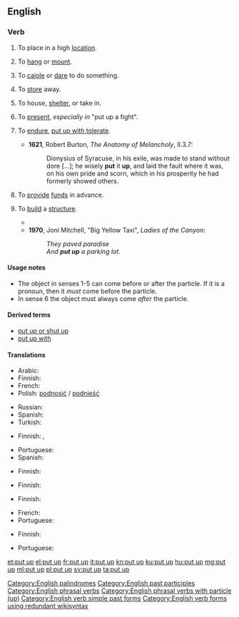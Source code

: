 ==English==

===Verb===
{{en-verb|head=[[put]] [[up]]|puts up|putting up|put up}}

# {{context|transitive|lang=en}} To place in a high [[location]].
#: {{usex|Please '''put up''' your luggage in the overhead bins.|lang=en}}
# {{context|transitive|lang=en}} To [[hang]] or [[mount]].
#: {{usex|Many people '''put up''' messages on their refrigerators.|lang=en}}
# {{context|transitive|idiomatic|lang=en}} To [[cajole]] or [[dare]] to do something.
#: {{usex|I think someone '''put''' him '''up''' to it.|lang=en}}
# {{context|transitive|idiomatic|lang=en}} To [[store]] away.
#: {{usex|Be sure to '''put up''' the tools when you finish.|lang=en}}
# {{context|transitive|idiomatic|lang=en}} To house, [[shelter]], or take in.
#: {{usex|We can '''put''' you '''up''' for the night.|lang=en}}
# {{context|transitive|idiomatic|lang=en}} To [[present]], ''especially in'' "put up a fight".
#: {{usex|That last fighter '''put up''' quite a fight.|lang=en}}
#: {{usex|They didn't '''put up''' much resistance.|lang=en}}
# {{context|transitive|lang=en}} To [[endure]], [[put up with]],[[tolerate]].
#* '''1621''', Robert Burton, ''The Anatomy of Melancholy'', II.3.7:
#*: Dionysius of Syracuse, in his exile, was made to stand without dore [...]; he wisely '''put''' it '''up''', and laid the fault where it was, on his own pride and scorn, which in his prosperity he had formerly showed others.
# {{context|transitive|lang=en}} To [[provide]] [[funds]] in advance.
#: {{usex|Butty Sugrue '''put up''' £300,000 for the Ali–Lewis fight.|lang=en}}
# {{context|transitive|lang=en}} To [[build]] a [[structure]].
#* {{quote-book|year=1963|author={{w|Margery Allingham}}
|title={{w|The China Governess}}
|chapter=1|url=http://openlibrary.org/works/OL2004261W
|passage=The original family who had begun to build a palace to rival Nonesuch had died out before they had '''put up''' little more than the gateway,&nbsp;[&hellip;].}}
#* '''1970''', Joni Mitchell, "Big Yellow Taxi", ''Ladies of the Canyon'':
#*: ''They paved paradise<br>And '''put up''' a parking lot.''

====Usage notes====
* The object in senses 1-5 can come before or after the particle. If it is a pronoun, then it ''must'' come before the particle.
* In sense 6 the object must always come ''after'' the particle.

====Derived terms====
* [[put up or shut up]]
* [[put up with]]

====Translations====
{{trans-top|to place in a high location}}
* Arabic: {{t-needed|ar}}
* Finnish: {{t+|fi|nostaa}}
* French: {{t-needed|fr}}
* Polish: [[podnosić]] / [[podnieść]]
{{trans-mid}}
* Russian: {{t+|ru|ставить|tr=stávitʹ|sc=Cyrl}} {{qualifier|наве́рх}}
* Spanish: {{t+|es|colgar}}
* Turkish: {{t+|tr|koymak}}
{{trans-bottom}}

{{trans-top|to hang or mount}}
* Finnish: {{t+|fi|ripustaa}}, {{t+|fi|kiinnittää}}
{{trans-mid}}
* Portuguese: {{t+|pt|afixar}}
* Spanish: {{t+|es|colgar}}
{{trans-bottom}}

{{trans-top|to cajole}}
* Finnish: {{t+|fi|yllyttää}}
{{trans-mid}}
{{trans-bottom}}

{{trans-top|to store away}}
* Finnish: {{t|fi|paikoilleen|alt=panna paikoilleen}}
{{trans-mid}}
{{trans-bottom}}

{{trans-top|to house, shelter}}
* Finnish: {{t+|fi|majoittaa}}
{{trans-mid}}
* French: {{t+|fr|abriter}}
* Portuguese: {{t+|pt|hospedar}}
{{trans-bottom}}

{{trans-top|to present}}
* Finnish: {{t|fi|panna pystyyn}}
{{trans-mid}}
* Portuguese: {{t+|pt|mostrar}}
{{trans-bottom}}

{{trans-see|to put up with|put up with}}

[[Category:English palindromes]]
[[Category:English past participles]]
[[Category:English phrasal verbs]]
[[Category:English phrasal verbs with particle (up)]]
[[Category:English verb simple past forms]]
[[Category:English verb forms using redundant wikisyntax]]

[[et:put up]]
[[el:put up]]
[[fr:put up]]
[[it:put up]]
[[kn:put up]]
[[ku:put up]]
[[hu:put up]]
[[mg:put up]]
[[ml:put up]]
[[pl:put up]]
[[sv:put up]]
[[ta:put up]]